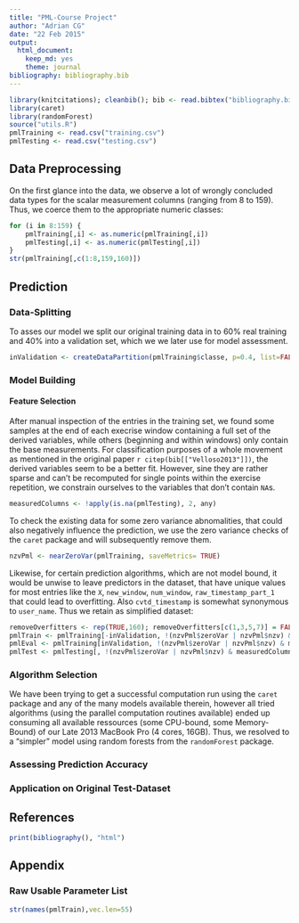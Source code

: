 ```yaml
---
title: "PML-Course Project"
author: "Adrian CG"
date: "22 Feb 2015"
output:
  html_document:
    keep_md: yes
    theme: journal
bibliography: bibliography.bib
---
```


```r
library(knitcitations); cleanbib(); bib <- read.bibtex("bibliography.bib");
library(caret)
library(randomForest)
source("utils.R")
pmlTraining <- read.csv("training.csv")
pmlTesting <- read.csv("testing.csv")
```

## Data Preprocessing
On the first glance into the data, we observe a lot of wrongly concluded data types for the scalar measurement columns (ranging from 8 to 159). Thus, we coerce them to the appropriate numeric classes:

```r
for (i in 8:159) {
    pmlTraining[,i] <- as.numeric(pmlTraining[,i])
    pmlTesting[,i] <- as.numeric(pmlTesting[,i])
}
str(pmlTraining[,c(1:8,159,160)])
```


## Prediction
### Data-Splitting
To asses our model we split our original training data in to 60% real training and 40% into a validation set, which we we later use for model assessment.
```r
inValidation <- createDataPartition(pmlTraining$classe, p=0.4, list=FALSE)
```

### Model Building
#### Feature Selection
After manual inspection of the entries in the training set, we found some samples at the end of each execrise window containing a full set of the derived variables, while others (beginning and within windows) only contain the base measurements. For classification purposes of a whole movement as mentioned in the original paper `r citep(bib[["Velloso2013"]])`, the derived variables seem to be a better fit. However, sine they are rather sparse and can't be recomputed for single points within the exercise repetition, we constrain ourselves to the variables that don't contain `NA`s.

```r
measuredColumns <- !apply(is.na(pmlTesting), 2, any)
```

To check the existing data for some zero variance abnomalities, that could also negatively influence the prediction, we use the zero variance checks of the `caret` package and will subsequently remove them.
```r
nzvPml <- nearZeroVar(pmlTraining, saveMetrics= TRUE)
```

Likewise, for certain prediction algorithms, which are not model bound, it would be unwise to leave predictors in the dataset, that have unique values for most entries like the `X`, `new_window`, `num_window`, `raw_timestamp_part_1` that could lead to overfitting. Also `cvtd_timestamp` is somewhat synonymous to `user_name`. Thus we retain as simplified dataset:

```r
removeOverfitters <- rep(TRUE,160); removeOverfitters[c(1,3,5,7)] = FALSE;
pmlTrain <- pmlTraining[-inValidation, !(nzvPml$zeroVar | nzvPml$nzv) & measuredColumns & removeOverfitters]
pmlEval <- pmlTraining[inValidation, !(nzvPml$zeroVar | nzvPml$nzv) & measuredColumns & removeOverfitters]
pmlTest <- pmlTesting[, !(nzvPml$zeroVar | nzvPml$nzv) & measuredColumns & removeOverfitters]
```

### Algorithm Selection
We have been trying to get a successful computation run using the `caret` package and any of the many models available therein, however all tried algorithms (using the parallel computation routines available) ended up consuming all available ressources (some CPU-bound, some Memory-Bound) of our Late 2013 MacBook Pro (4 cores, 16GB). Thus, we resolved to a "simpler" model using random forests from the `randomForest` package.

### Assessing Prediction Accuracy

### Application on Original Test-Dataset

## References
```r
print(bibliography(), "html")
```

## Appendix
### Raw Usable Parameter List
```r
str(names(pmlTrain),vec.len=55)
```

